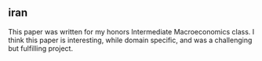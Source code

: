 ## iran

This paper was written for my honors Intermediate Macroeconomics class. I think this paper is interesting, while domain specific, and was a challenging but fulfilling project.

<!--- insert paper --->